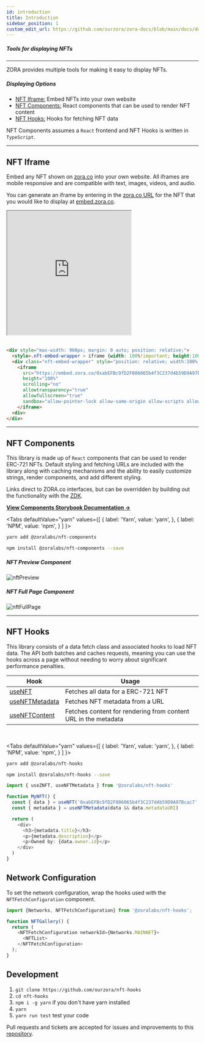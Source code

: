 ```yaml
---
id: introduction
title: Introduction
sidebar_position: 1
custom_edit_url: https://github.com/ourzora/zora-docs/blob/main/docs/developer-tools/nft-rendering/introduction.mdx
---
```



##### Tools for displaying NFTs

---

ZORA provides multiple tools for making it easy to display NFTs.

##### Displaying Options
- [NFT Iframe:](./introduction#nft-iframe) Embed NFTs into your own website
- [NFT Components:](./introduction#nft-components) React components that can be used to render NFT content
- [NFT Hooks:](./introduction#nft-hooks) Hooks for fetching NFT data

NFT Components assumes a `React` frontend and NFT Hooks is written in `TypeScript`.

---


## NFT Iframe 
Embed any NFT shown on [zora.co](https://zora.co/) into your own website. All iframes are mobile responsive and are compatible with text, images, videos, and audio.

You can generate an iframe by entering in the [zora.co URL](https://zora.co/collections/zora/5846) for the NFT that you would like to display at [embed.zora.co](https://embed.zora.co/).

<iframe src="https://embed.zora.co/0xabEFBc9fD2F806065b4f3C237d4b59D9A97Bcac7/5846?title=false&controls=false&loop=false&autoplay=false"
  width="325" 
  height="325" 
  scrolling="no" 
  allowtransparency="true" 
  allowfullscreen="true" 
  sandbox="allow-pointer-lock allow-same-origin allow-scripts allow-popups">
</iframe>
    
<br/>
<br/>

```html
<div style="max-width: 960px; margin: 0 auto; position: relative;">
  <style>.nft-embed-wrapper > iframe {width: 100%!important; height:100%!important; border: 0; position: absolute; top: 0; left: 0;}</style>
  <div class="nft-embed-wrapper" style="position: relative; width:100%; height:0; padding-bottom: 100%;">
    <iframe 
      src="https://embed.zora.co/0xabEFBc9fD2F806065b4f3C237d4b59D9A97Bcac7/5846?title=false&controls=false&loop=false&autoplay=false" width="100%" 
      height="100%" 
      scrolling="no" 
      allowtransparency="true" 
      allowfullscreen="true" 
      sandbox="allow-pointer-lock allow-same-origin allow-scripts allow-popups">
    </iframe>
  <div>
</div>
```

---

## NFT Components

This library is made up of `React` components that can be used to render ERC-721 NFTs.
Default styling and fetching URLs are included with the library along with caching mechanisms and the ability to easily customize strings, render components, and add different styling.

Links direct to ZORA.co interfaces, but can be overridden by building out the functionality with the [ZDK](../../../docs/developer-tools/zdk/introduction).

[**View Components Storybook Documentation ->**](https://ourzora.github.io/nft-components/?path=/story/introduction--page)

<Tabs
  defaultValue="yarn"
  values={[
    { label: 'Yarn', value: 'yarn', },
    { label: 'NPM', value: 'npm', }
  ]
}>
<TabItem value="yarn">

```bash
yarn add @zoralabs/nft-components
```

</TabItem>
<TabItem value="npm">

```bash
npm install @zoralabs/nft-components --save
```

</TabItem>
</Tabs>

##### NFT Preview Component

![nftPreview](../../../static/img/nftPreview.png)

##### NFT Full Page Component

![nftFullPage](../../../static/img/nftFullPage.png)


---

## NFT Hooks

This library consists of a data fetch class and associated hooks to load NFT data.
The API both batches and caches requests, meaning you can use the hooks across a page without needing to worry about
significant performance penalties.

| **Hook**                                                                       | **Usage**                                                      |
| ------------------------------------------------------------------------------ | -------------------------------------------------------------- |
| [useNFT](/docs/developer-tools/nft-rendering/nft-hooks/useNft)                 | Fetches all data for a ERC-721 NFT                             |
| [useNFTMetadata](/docs/developer-tools/nft-rendering/nft-hooks/useNFTMetadata) | Fetches NFT metadata from a URL                                |
| [useNFTContent](/docs/developer-tools/nft-rendering/nft-hooks/useNFTContent)   | Fetches content for rendering from content URL in the metadata |

<br />

<Tabs
  defaultValue="yarn"
  values={[
    { label: 'Yarn', value: 'yarn', },
    { label: 'NPM', value: 'npm', }
  ]
}>
<TabItem value="yarn">

```bash
yarn add @zoralabs/nft-hooks
```

</TabItem>
<TabItem value="npm">

```bash
npm install @zoralabs/nft-hooks --save
```

</TabItem>
</Tabs>

```typescript
import { useZNFT, useNFTMetadata } from '@zoralabs/nft-hooks'

function MyNFT() {
  const { data } = useNFT('0xabEFBc9fD2F806065b4f3C237d4b59D9A97Bcac7', '20')
  const { metadata } = useNFTMetadata(data && data.metadataURI)

  return (
    <div>
      <h3>{metadata.title}</h3>
      <p>{metadata.description}</p>
      <p>Owned by: {data.owner.id}</p>
    </div>
  )
}
```

## Network Configuration

To set the network configuration, wrap the hooks used with the `NFTFetchConfiguration` component.

```typescript
import {Networks, NFTFetchConfiguration} from '@zoralabs/nft-hooks';

function NFTGallery() {
  return (
    <NFTFetchConfiguration networkId={Networks.MAINNET}>
      <NFTList>
    </NFTFetchConfiguration>
  );
}
```

## Development

1. `git clone https://github.com/ourzora/nft-hooks`
2. `cd nft-hooks`
3. `npm i -g yarn` if you don't have yarn installed
4. `yarn`
5. `yarn run test` test your code

Pull requests and tickets are accepted for issues and improvements to this [repository](https://github.com/ourzora/nft-hooks).
